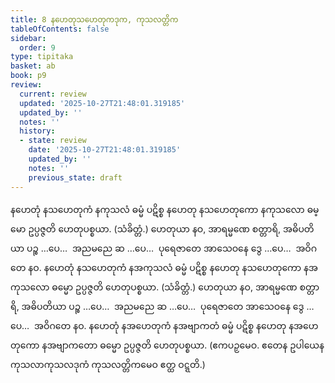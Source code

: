 ```yaml
---
title: 8 နဟေတုသဟေတုကဒုက, ကုသလတ္တိက
tableOfContents: false
sidebar:
  order: 9
type: tipitaka
basket: ab
book: p9
review:
  current: review
  updated: '2025-10-27T21:48:01.319185'
  updated_by: ''
  notes: ''
  history:
  - state: review
    date: '2025-10-27T21:48:01.319185'
    updated_by: ''
    notes: ''
    previous_state: draft
---
```



<ReviewStatus review={frontmatter.review} showDetails={true} />

<HypothesisAnnotation frontmatter={frontmatter} />

<DynamicBreadcrumb />

<Division number="39" book="p9" e="ch" v="40" p="114">

<Paragraph number="113" book="p9">
နဟေတုံ နသဟေတုကံ နကုသလံ ဓမ္မံ ပဋိစ္စ နဟေတု နသဟေတုကော နကုသလော ဓမ္မော ဥပ္ပဇ္ဇတိ ဟေတုပစ္စယာ. (သံခိတ္တံ.)
</Paragraph>

<Paragraph number="114" book="p9">
ဟေတုယာ နဝ, အာရမ္မဏေ စတ္တာရိ, အဓိပတိယာ ပဉ္စ …ပေ…  အညမညေ ဆ …ပေ…  ပုရေဇာတေ အာသေဝနေ ဒွေ …ပေ…  အဝိဂတေ နဝ.
</Paragraph>

</Division>
<Division number="40" book="p9" e="ch" v="40" p="114">

<Paragraph number="115" book="p9">
နဟေတုံ နသဟေတုကံ နအကုသလံ ဓမ္မံ ပဋိစ္စ နဟေတု နသဟေတုကော နအကုသလော ဓမ္မော ဥပ္ပဇ္ဇတိ ဟေတုပစ္စယာ. (သံခိတ္တံ.)
</Paragraph>

<Paragraph number="116" book="p9">
ဟေတုယာ နဝ, အာရမ္မဏေ စတ္တာရိ, အဓိပတိယာ ပဉ္စ …ပေ…  အညမညေ ဆ …ပေ…  ပုရေဇာတေ အာသေဝနေ ဒွေ …ပေ…  အဝိဂတေ နဝ.
</Paragraph>

</Division>
<Division number="41" book="p9" e="ch" v="40" p="114">

<Paragraph number="117" book="p9">
နဟေတုံ နအဟေတုကံ နအဗျာကတံ ဓမ္မံ ပဋိစ္စ နဟေတု နအဟေတုကော နအဗျာကတော ဓမ္မော ဥပ္ပဇ္ဇတိ ဟေတုပစ္စယာ. (ဧကပဉှမေဝ. ဧတေန ဥပါယေန ကုသလာကုသလဒုကံ ကုသလတ္တိကမေဝ ဧတ္ထ ဝဋ္ဋတိ.)
</Paragraph>
</Division>